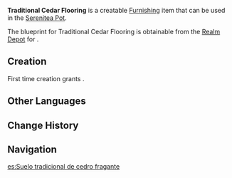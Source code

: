 {{Furnishing Infobox
|id             = 360201
|image          = Item Traditional Cedar Flooring.png
|category       = Decoration
|subcategory    = Flooring
|rarity         = 3
|adeptal_energy = 30

|description    = A simple but lovely wooden floor that is very resistant to abrasion due to the special lacquering process it has undergone. The special components in the lacquering makes Pyro unsuitable for cleaning this flooring, however.<br />Anemo... is not a good idea either.
|blueprint      = [[Realm Depot]]
}}
'''Traditional Cedar Flooring''' is a creatable [[Furnishing]] item that can be used in the [[Serenitea Pot]].

The blueprint for Traditional Cedar Flooring is obtainable from the [[Realm Depot]] for {{Item|Realm Currency|24|x=160}}.

==Creation==
First time creation grants {{Item|Trust|24|x=60}}.
{{Recipe
|type = Creation
|time = 14h
|Fragrant Cedar Wood = 4
|Red Dye = 8
|sort = Fragrant Cedar Wood,Red Dye
}}

==Other Languages==
{{Other Languages|default_hidden = 1
|en      = Traditional Cedar Flooring
|zhs     = 垂香木传统地板
|zhs_rm  = Chuíxiāng-mù Chuántǒng Dìbǎn
|zht     = 垂香木傳統地板
|zht_rm  = Chuíxiāng-mù Chuántǒng Dìbǎn
|ja      = 垂香の伝統床
|ja_rm   = Suikou no Dentou Yuka
|ko      = 수향나무 전통 바닥
|ko_rm   = 
|es      = Suelo tradicional de cedro fragante
|fr      = Plancher traditionnel en cèdre
|ru      = Кедровый традиционный пол
|th      = พื้นไม้หอมแบบดั้งเดิม
|th_rm   = 
|vi      = Sàn Gỗ Thùy Hương Truyền Thống
|de      = Traditioneller Zedernboden
|id      = Ubin dari Kayu Aras
|pt      = Assoalho Tradicional de Cedro Fragrante
}}

==Change History==
{{Change History|1.5}}

==Navigation==
{{Furnishing Navbox/Interior|type=Decoration}}

[[es:Suelo tradicional de cedro fragante]]